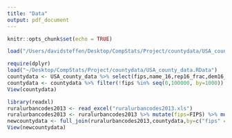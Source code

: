 ```yaml
---
title: "Data"
output: pdf_document
---
```


```r
knitr::opts_chunk$set(echo = TRUE)
```

```r
load("/Users/davidsteffen/Desktop/CompStats/Project/countydata/USA_county_data.RData")
```

```r
require(dplyr)
load("~/Desktop/CompStats/Project/countydata/USA_county_data.RData")
countydata <- USA_county_data %>% select(fips,name_16,rep16_frac,dem16_frac,rep16_frac2,dem16_frac2,statecode_prev,rep12_frac,dem12_frac,rep12_frac2,dem12_frac2,rep08_frac,dem08_frac,rep08_frac2,dem08_frac2,Less.Than.High.School,At.Least.High.School.Diploma,At.Least.Bachelor.s.Degree,Graduate.Degree,School.Enrollment,Median.Earnings.2010.dollars,White.not.Latino.Population,African.American.Population,Native.American.Population,Asian.American.Population,Latino.Population,Children.Under.6.Living.in.Poverty,Adults.65.and.Older.Living.in.Poverty,Total.Population,Preschool.Enrollment.Ratio.enrolled.ages.3.and.4,Poverty.Rate.below.federal.poverty.threshold,Child.Poverty.living.in.families.below.the.poverty.line,Management.professional.and.related.occupations,Service.occupations,Sales.and.office.occupations,Farming.fishing.and.forestry.occupations,Construction.extraction.maintenance.and.repair.occupations,Production.transportation.and.material.moving.occupations,State,median_age,Poor.physical.health.days,Poor.mental.health.days,Low.birthweight,Teen.births,Children.in.single.parent.households,Adult.smoking,Adult.obesity,Diabetes,Sexually.transmitted.infections,HIV.prevalence.rate,Uninsured,Unemployment)
countydata <- countydata %>% filter(!fips %in% seq(0,100000, by=1000)) %>% arrange(fips)
View(countydata)
```

```r
library(readxl)
ruralurbancodes2013 <- read_excel("ruralurbancodes2013.xls")
ruralurbancodes2013 <- ruralurbancodes2013 %>% mutate(fips=FIPS) %>% mutate(fips=as.numeric(FIPS))
newcountydata <- full_join(ruralurbancodes2013,countydata,by=c("fips" = "fips"))
View(newcountydata)
```